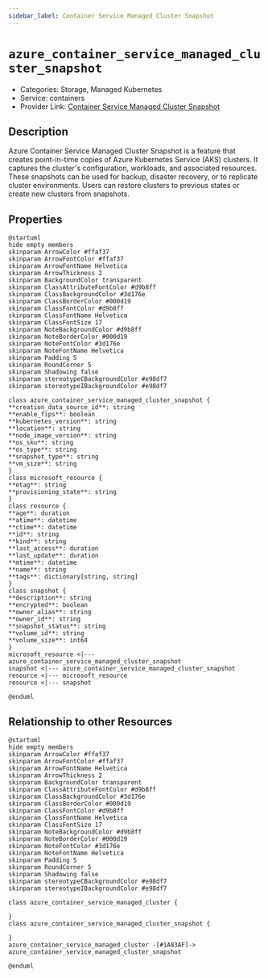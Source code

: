```yaml
---
sidebar_label: Container Service Managed Cluster Snapshot
---
```


# `azure_container_service_managed_cluster_snapshot`

- Categories: Storage, Managed Kubernetes
- Service: containers
- Provider Link: [Container Service Managed Cluster Snapshot](https://learn.microsoft.com/en-us/azure/aks/managed-cluster-snapshot)

## Description
Azure Container Service Managed Cluster Snapshot is a feature that creates point-in-time copies of Azure Kubernetes Service (AKS) clusters. It captures the cluster's configuration, workloads, and associated resources. These snapshots can be used for backup, disaster recovery, or to replicate cluster environments. Users can restore clusters to previous states or create new clusters from snapshots.

## Properties
<ZoomPanPinch>

```kroki imgType="plantuml" imgAlt="Diagram of Container Service Managed Cluster Snapshot data model"
@startuml
hide empty members
skinparam ArrowColor #ffaf37
skinparam ArrowFontColor #ffaf37
skinparam ArrowFontName Helvetica
skinparam ArrowThickness 2
skinparam BackgroundColor transparent
skinparam ClassAttributeFontColor #d9b8ff
skinparam ClassBackgroundColor #3d176e
skinparam ClassBorderColor #000d19
skinparam ClassFontColor #d9b8ff
skinparam ClassFontName Helvetica
skinparam ClassFontSize 17
skinparam NoteBackgroundColor #d9b8ff
skinparam NoteBorderColor #000d19
skinparam NoteFontColor #3d176e
skinparam NoteFontName Helvetica
skinparam Padding 5
skinparam RoundCorner 5
skinparam Shadowing false
skinparam stereotypeCBackgroundColor #e98df7
skinparam stereotypeIBackgroundColor #e98df7

class azure_container_service_managed_cluster_snapshot {
**creation_data_source_id**: string
**enable_fips**: boolean
**kubernetes_version**: string
**location**: string
**node_image_version**: string
**os_sku**: string
**os_type**: string
**snapshot_type**: string
**vm_size**: string
}
class microsoft_resource {
**etag**: string
**provisioning_state**: string
}
class resource {
**age**: duration
**atime**: datetime
**ctime**: datetime
**id**: string
**kind**: string
**last_access**: duration
**last_update**: duration
**mtime**: datetime
**name**: string
**tags**: dictionary[string, string]
}
class snapshot {
**description**: string
**encrypted**: boolean
**owner_alias**: string
**owner_id**: string
**snapshot_status**: string
**volume_id**: string
**volume_size**: int64
}
microsoft_resource <|--- azure_container_service_managed_cluster_snapshot
snapshot <|--- azure_container_service_managed_cluster_snapshot
resource <|--- microsoft_resource
resource <|--- snapshot

@enduml
```

</ZoomPanPinch>


## Relationship to other Resources
<ZoomPanPinch>

```kroki imgType="plantuml" imgAlt="Diagram of Container Service Managed Cluster Snapshot resource relationships"
@startuml
hide empty members
skinparam ArrowColor #ffaf37
skinparam ArrowFontColor #ffaf37
skinparam ArrowFontName Helvetica
skinparam ArrowThickness 2
skinparam BackgroundColor transparent
skinparam ClassAttributeFontColor #d9b8ff
skinparam ClassBackgroundColor #3d176e
skinparam ClassBorderColor #000d19
skinparam ClassFontColor #d9b8ff
skinparam ClassFontName Helvetica
skinparam ClassFontSize 17
skinparam NoteBackgroundColor #d9b8ff
skinparam NoteBorderColor #000d19
skinparam NoteFontColor #3d176e
skinparam NoteFontName Helvetica
skinparam Padding 5
skinparam RoundCorner 5
skinparam Shadowing false
skinparam stereotypeCBackgroundColor #e98df7
skinparam stereotypeIBackgroundColor #e98df7

class azure_container_service_managed_cluster {

}
class azure_container_service_managed_cluster_snapshot {

}
azure_container_service_managed_cluster -[#1A83AF]-> azure_container_service_managed_cluster_snapshot

@enduml
```

</ZoomPanPinch>




